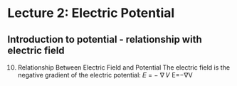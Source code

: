 # Lecture 2: Electric Potential

## Introduction to potential - relationship with electric field


10. Relationship Between Electric Field and Potential
The electric field is the negative gradient of the electric potential:
𝐸
=
−
∇
𝑉
E=−∇V